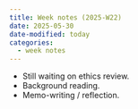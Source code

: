 ```yaml
---
title: Week notes (2025-W22)
date: 2025-05-30
date-modified: today
categories:
  - week notes
---
```


- Still waiting on ethics review.
- Background reading.
- Memo-writing / reflection.
